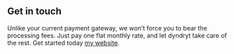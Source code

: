 ## Get in touch

Unlike your current payment gateway, we won’t force you to bear the processing fees. Just pay one flat monthly rate, and let dyndryt take care of the rest. 
Get started today [my website](/).